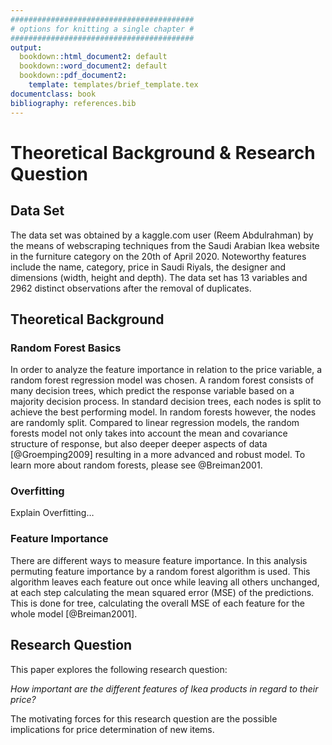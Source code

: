 ```yaml
---
#########################################
# options for knitting a single chapter #
#########################################
output:
  bookdown::html_document2: default
  bookdown::word_document2: default
  bookdown::pdf_document2:
    template: templates/brief_template.tex
documentclass: book
bibliography: references.bib
---
```


# Theoretical Background & Research Question  {#chapter-2}

## Data Set
\textcolor{gray}{by P. Krück}

The data set was obtained by a kaggle.com user (Reem Abdulrahman) by the means of webscraping techniques from the Saudi Arabian Ikea website in the furniture category on the 20th of April 2020. Noteworthy features include the name, category, price in Saudi Riyals, the designer and dimensions (width, height and depth). 
The data set has 13 variables and 2962 distinct observations after the removal of duplicates.

## Theoretical Background {#theoretical-background}

### Random Forest Basics
\textcolor{gray}{by J. Pein}

In order to analyze the feature importance in relation to the price variable, a random forest regression model was chosen. A random forest consists of many decision trees, which predict the response variable based on a majority decision process. In standard decision trees, each nodes is split to achieve the best performing model. In random forests however, the nodes are randomly split. Compared to linear regression models, the random forests model not only takes into account the mean and covariance structure of response, but also deeper deeper aspects of data [@Groemping2009] resulting in a more advanced and robust model. To learn more about random forests, please see @Breiman2001. 

### Overfitting {#overfitting}
\textcolor{gray}{by P. Krück}
Explain Overfitting...


### Feature Importance {#feature-importance}
\textcolor{gray}{by J. Pein}

There are different ways to measure feature importance. In this analysis permuting feature importance by a random forest algorithm is used. This algorithm leaves each feature out once while leaving all others unchanged, at each step calculating the mean squared error (MSE) of the predictions. This is done for tree, calculating the overall MSE of each feature for the whole model [@Breiman2001].


## Research Question {#research-question}
\textcolor{gray}{by P. Krück}

This paper explores the following research question:

*How important are the different features of Ikea products in regard to their price?*

The motivating forces for this research question are the possible implications for price determination of new items.

